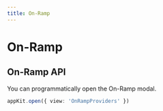 ```yaml
---
title: On-Ramp
---
```



# On-Ramp

<Onramp />

## On-Ramp API 

You can programmatically open the On-Ramp modal.

```ts
appKit.open({ view: 'OnRampProviders' })
```
